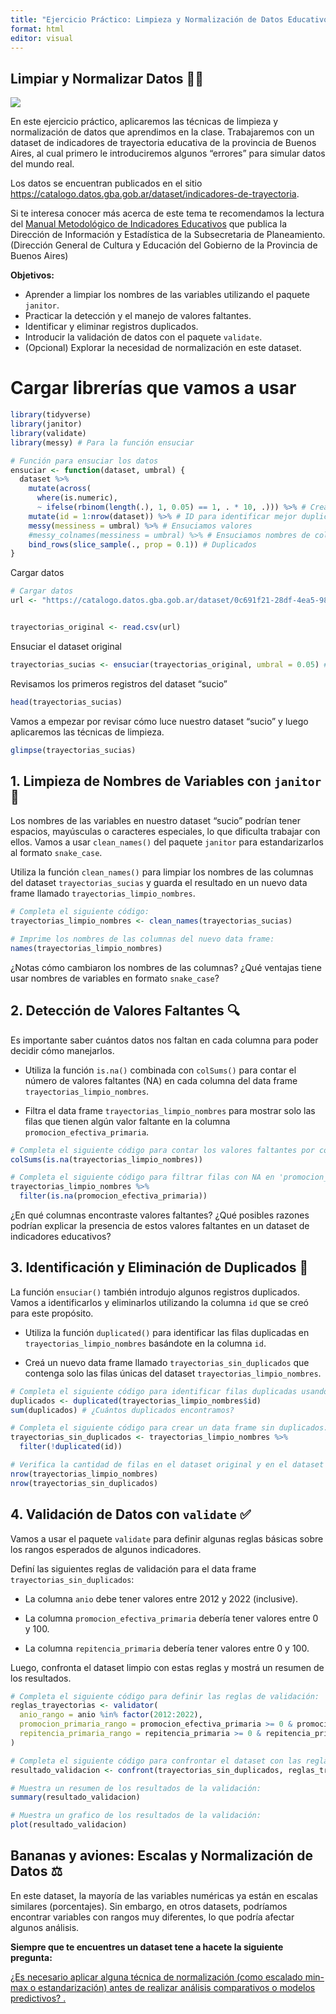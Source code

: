 ```yaml
---
title: "Ejercicio Práctico: Limpieza y Normalización de Datos Educativos"
format: html
editor: visual
---
```


## Limpiar y Normalizar Datos 🧼✨

![](https://www.argentina.gob.ar/sites/default/files/el005362-9_page-0001.jpg){fig-align="center"}

En este ejercicio práctico, aplicaremos las técnicas de limpieza y normalización de datos que aprendimos en la clase. Trabajaremos con un dataset de indicadores de trayectoria educativa de la provincia de Buenos Aires, al cual primero le introduciremos algunos "errores" para simular datos del mundo real.

Los datos se encuentran publicados en el sitio <https://catalogo.datos.gba.gob.ar/dataset/indicadores-de-trayectoria>.

::: callout-tip
Si te interesa conocer más acerca de este tema te recomendamos la lectura del [Manual Metodológico de Indicadores Educativos](https://abc.gob.ar/secretarias/sites/default/files/2024-08/Manual%20Metodolo%CC%81gico%20de%20Indicadores%20Educativos-%20Agosto%202024.pdf) que publica la Dirección de Información y Estadística de la Subsecretaria de Planeamiento. (Dirección General de Cultura y Educación del Gobierno de la Provincia de Buenos Aires)
:::

**Objetivos:**

-   Aprender a limpiar los nombres de las variables utilizando el paquete `janitor`.
-   Practicar la detección y el manejo de valores faltantes.
-   Identificar y eliminar registros duplicados.
-   Introducir la validación de datos con el paquete `validate`.
-   (Opcional) Explorar la necesidad de normalización en este dataset.

# Cargar librerías que vamos a usar

```r
library(tidyverse) 
library(janitor) 
library(validate) 
library(messy) # Para la función ensuciar

# Función para ensuciar los datos
ensuciar <- function(dataset, umbral) {
  dataset %>%
    mutate(across(
      where(is.numeric), 
      ~ ifelse(rbinom(length(.), 1, 0.05) == 1, . * 10, .))) %>% # Creamos valores erróneos
    mutate(id = 1:nrow(dataset)) %>% # ID para identificar mejor duplicados
    messy(messiness = umbral) %>% # Ensuciamos valores
    #messy_colnames(messiness = umbral) %>% # Ensuciamos nombres de columnas
    bind_rows(slice_sample(., prop = 0.1)) # Duplicados
}

```

Cargar datos

```r
# Cargar datos 
url <- "https://catalogo.datos.gba.gob.ar/dataset/0c691f21-28df-4ea5-98be-6e92b5a589c6/resource/5a73b8ea-24a4-4608-aaeb-39dde782fabf/download/indicadores-proceso-trayectoria-sobreedad-2012_2022.csv"


trayectorias_original <- read.csv(url)

```

Ensuciar el dataset original

```r
trayectorias_sucias <- ensuciar(trayectorias_original, umbral = 0.05) # Ajusta el umbral de "suciedad"
```

Revisamos los primeros registros del dataset "sucio"

```r
head(trayectorias_sucias)
```

Vamos a empezar por revisar cómo luce nuestro dataset "sucio" y luego aplicaremos las técnicas de limpieza.

```r
glimpse(trayectorias_sucias)
```

## 1. Limpieza de Nombres de Variables con `janitor` 🧹

Los nombres de las variables en nuestro dataset "sucio" podrían tener espacios, mayúsculas o caracteres especiales, lo que dificulta trabajar con ellos. Vamos a usar `clean_names()` del paquete `janitor` para estandarizarlos al formato `snake_case`.

Utiliza la función `clean_names()` para limpiar los nombres de las columnas del dataset `trayectorias_sucias` y guarda el resultado en un nuevo data frame llamado `trayectorias_limpio_nombres`.

```r
# Completa el siguiente código:
trayectorias_limpio_nombres <- clean_names(trayectorias_sucias)

# Imprime los nombres de las columnas del nuevo data frame:
names(trayectorias_limpio_nombres)
```

¿Notas cómo cambiaron los nombres de las columnas? ¿Qué ventajas tiene usar nombres de variables en formato `snake_case`?

## 2. Detección de Valores Faltantes 🔍

Es importante saber cuántos datos nos faltan en cada columna para poder decidir cómo manejarlos.

-   Utiliza la función `is.na()` combinada con `colSums()` para contar el número de valores faltantes (NA) en cada columna del data frame `trayectorias_limpio_nombres`.

```{=html}
<!-- -->
```
-   Filtra el data frame `trayectorias_limpio_nombres` para mostrar solo las filas que tienen algún valor faltante en la columna `promocion_efectiva_primaria`.

```r
# Completa el siguiente código para contar los valores faltantes por columna:
colSums(is.na(trayectorias_limpio_nombres))

# Completa el siguiente código para filtrar filas con NA en 'promocion_efectiva_primaria':
trayectorias_limpio_nombres %>%
  filter(is.na(promocion_efectiva_primaria))

```

¿En qué columnas encontraste valores faltantes? ¿Qué posibles razones podrían explicar la presencia de estos valores faltantes en un dataset de indicadores educativos?

## 3. Identificación y Eliminación de Duplicados 👯

La función `ensuciar()` también introdujo algunos registros duplicados. Vamos a identificarlos y eliminarlos utilizando la columna `id` que se creó para este propósito.

-   Utiliza la función `duplicated()` para identificar las filas duplicadas en `trayectorias_limpio_nombres` basándote en la columna `id`.

```{=html}
<!-- -->
```
-   Creá un nuevo data frame llamado `trayectorias_sin_duplicados` que contenga solo las filas únicas del dataset `trayectorias_limpio_nombres`.

```r
# Completa el siguiente código para identificar filas duplicadas usando la columna 'id':
duplicados <- duplicated(trayectorias_limpio_nombres$id)
sum(duplicados) # ¿Cuántos duplicados encontramos?

```

```r
# Completa el siguiente código para crear un data frame sin duplicados:
trayectorias_sin_duplicados <- trayectorias_limpio_nombres %>%
  filter(!duplicated(id))

# Verifica la cantidad de filas en el dataset original y en el dataset sin duplicados:
nrow(trayectorias_limpio_nombres)
nrow(trayectorias_sin_duplicados)
```

## 4. Validación de Datos con `validate`  ✅

Vamos a usar el paquete `validate` para definir algunas reglas básicas sobre los rangos esperados de algunos indicadores.

Definí las siguientes reglas de validación para el data frame `trayectorias_sin_duplicados`:

-   La columna `anio` debe tener valores entre 2012 y 2022 (inclusive).

-   La columna `promocion_efectiva_primaria` debería tener valores entre 0 y 100.

-   La columna `repitencia_primaria` debería tener valores entre 0 y 100.

Luego, confronta el dataset limpio con estas reglas y mostrá un resumen de los resultados.

```r
# Completa el siguiente código para definir las reglas de validación:
reglas_trayectorias <- validator(
  anio_rango = anio %in% factor(2012:2022),
  promocion_primaria_rango = promocion_efectiva_primaria >= 0 & promocion_efectiva_primaria <= 100,
  repitencia_primaria_rango = repitencia_primaria >= 0 & repitencia_primaria <= 100
)

# Completa el siguiente código para confrontar el dataset con las reglas:
resultado_validacion <- confront(trayectorias_sin_duplicados, reglas_trayectorias)

# Muestra un resumen de los resultados de la validación:
summary(resultado_validacion)
```

```r
# Muestra un grafico de los resultados de la validación:
plot(resultado_validacion)
```

## Bananas y aviones: Escalas y Normalización de Datos ⚖️

En este dataset, la mayoría de las variables numéricas ya están en escalas similares (porcentajes). Sin embargo, en otros datasets, podríamos encontrar variables con rangos muy diferentes, lo que podría afectar algunos análisis.

**Siempre que te encuentres un dataset tene a hacete la siguiente pregunta:**

[¿Es necesario aplicar alguna técnica de normalización (como escalado min-max o estandarización) antes de realizar análisis comparativos o modelos predictivos? .]{.underline}
